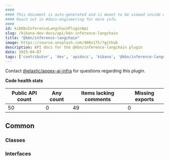 ```yaml
---
####
#### This document is auto-generated and is meant to be viewed inside our experimental, new docs system.
#### Reach out in #docs-engineering for more info.
####
id: kibKbnInferenceLangchainPluginApi
slug: /kibana-dev-docs/api/kbn-inference-langchain
title: "@kbn/inference-langchain"
image: https://source.unsplash.com/400x175/?github
description: API docs for the @kbn/inference-langchain plugin
date: 2025-04-07
tags: ['contributor', 'dev', 'apidocs', 'kibana', '@kbn/inference-langchain']
---
```




Contact [@elastic/appex-ai-infra](https://github.com/orgs/elastic/teams/appex-ai-infra) for questions regarding this plugin.

**Code health stats**

| Public API count  | Any count | Items lacking comments | Missing exports |
|-------------------|-----------|------------------------|-----------------|
| 50 | 0 | 49 | 0 |

## Common

### Classes
<DocDefinitionList data={kbnInferenceLangchainObj.common.classes}/>

### Interfaces
<DocDefinitionList data={kbnInferenceLangchainObj.common.interfaces}/>

